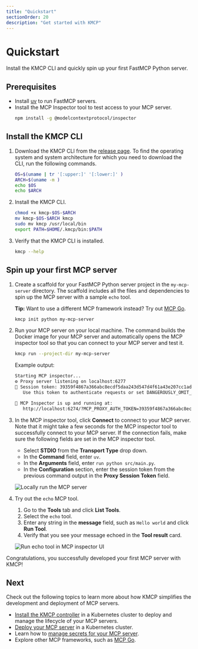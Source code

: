 ```yaml
---
title: "Quickstart"
sectionOrder: 20
description: "Get started with KMCP"
---
```


# Quickstart

Install the KMCP CLI and quickly spin up your first FastMCP Python server. 

## Prerequisites

- Install [uv](https://docs.astral.sh/uv/getting-started/installation/) to run FastMCP servers.
- Install the MCP Inspector tool to test access to your MCP server. 
  ```sh
  npm install -g @modelcontextprotocol/inspector
  ```

## Install the KMCP CLI

1. Download the KMCP CLI from the [release page](https://github.com/kagent-dev/kmcp/releases). To find the operating system and system architecture for which you need to download the CLI, run the following commands. 
   ```sh
   OS=$(uname | tr '[:upper:]' '[:lower:]' )
   ARCH=$(uname -m )
   echo $OS
   echo $ARCH
   ``` 

2. Install the KMCP CLI. 
   ```sh
   chmod +x kmcp-$OS-$ARCH
   mv kmcp-$OS-$ARCH kmcp
   sudo mv kmcp /usr/local/bin 
   export PATH=$HOME/.kmcp/bin:$PATH
   ```

3. Verify that the KMCP CLI is installed. 
   ```sh
   kmcp --help
   ```
 
## Spin up your first MCP server

1. Create a scaffold for your FastMCP Python server project in the `my-mcp-server` directory. The scaffold includes all the files and dependencies to spin up the MCP server with a sample `echo` tool. 

   **Tip:** Want to use a different MCP framework instead? Try out [MCP Go](/docs/kmcp/develop/mcp-go).
   
   ```sh
   kmcp init python my-mcp-server
   ```
   
2. Run your MCP server on your local machine. The command builds the Docker image for your MCP server and automatically opens the MCP inspector tool so that you can connect to your MCP server and test it.
   ```sh
   kmcp run --project-dir my-mcp-server
   ```
   
   Example output: 
   ```sh
   Starting MCP inspector...
   ⚙️ Proxy server listening on localhost:6277
   🔑 Session token: 39359f4867a366abc8ecdf5daa243d547d4f61a43e207cc1adbdc23ae47550f8
      Use this token to authenticate requests or set DANGEROUSLY_OMIT_AUTH=true to disable auth

   🚀 MCP Inspector is up and running at:
      http://localhost:6274/?MCP_PROXY_AUTH_TOKEN=39359f4867a366abc8ecdf5daa243d547d4f61a43e207cc1adbdc23ae47550f8
   ```
   
3. In the MCP inspector tool, click **Connect** to connect to your MCP server. Note that it might take a few seconds for the MCP inspector tool to successfully connect to your MCP server. If the connection fails, make sure the following fields are set in the MCP inspector tool. 
   * Select **STDIO** from the **Transport Type** drop down. 
   * In the **Command** field, enter `uv`. 
   * In the **Arguments** field, enter `run python src/main.py`. 
   * In the **Configuration** section, enter the session token from the previous command output in the **Proxy Session Token** field. 
   
   ![Locally run the MCP server](/images/kmcp-local-inspector-ov.png "Locally run your MCP server with the MCP inspector tool")

4. Try out the `echo` MCP tool. 
   1. Go to the **Tools** tab and click **List Tools**. 
   2. Select the `echo` tool. 
   3. Enter any string in the **message** field, such as `Hello world` and click **Run Tool**. 
   4. Verify that you see your message echoed in the **Tool result** card. 
   
   ![Run echo tool in MCP inspector UI](/images/kmcp-local-echo-success.png "Successful run of the echo tool")
   
Congratulations, you successfully developed your first MCP server with KMCP!

## Next

Check out the following topics to learn more about how KMCP simplifies the development and deployment of MCP servers. 

* [Install the KMCP controller](/docs/kmcp/deploy/install-controller) in a Kubernetes cluster to deploy and manage the lifecycle of your MCP servers. 
* [Deploy your MCP server](/docs/kmcp/deploy/server) in a Kubernetes cluster. 
* Learn how to [manage secrets for your MCP server](/docs/kmcp/secrets).
* Explore other MCP frameworks, such as [MCP Go](/docs/kmcp/develop/mcp-go). 
